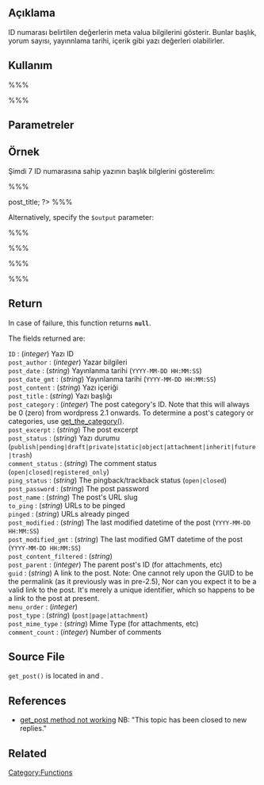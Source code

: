 {{Languages|
{{en|Function Reference/get post}}
{{it|Riferimento_funzioni/get_post}}
{{ja|関数リファレンス/get post}}
{{ru|Справочник_по_функциям/get_post}}
{{tr|Fonksiyon Referans/get post}}
}}
==Açıklama==
ID numarası belirtilen değerlerin meta valua bilgilerini gösterir. Bunlar başlık, yorum sayısı, yayınnlama tarihi, içerik gibi yazı değerleri olabilirler.

==Kullanım==

%%%<?php get_post( $post_id, $output ); ?> %%%

==Parametreler==

{{Parameter|$post_id|integer|The ID of the post you'd like to fetch. '''You must pass a variable containing an integer''' (e.g. <tt>$id</tt>). A literal integer (e.g. <tt>get_post(7)</tt>) will cause a fatal error (''Only variables can be passed for reference'' or ''Cannot pass parameter 1 by reference'').}}
{{Parameter|$output|string|How you'd like the result. <ul><li>''OBJECT'' - (''default'') returns an object</li><li>''ARRAY_A'' - Returns an associative array of field names to values</li><li>''ARRAY_N'' - returns a numeric array of field values</li></ul>|optional|OBJECT}}

==Örnek==

Şimdi 7 ID numarasına sahip yazının başlık bilglerini gösterelim:

%%%<?php
$my_id = 7;
$post_id_7 = get_post($my_id); 
$title = $post_id_7->post_title;
?> %%%

Alternatively, specify the <tt>$output</tt> parameter:

%%%<?php
$my_id = 7;
$post_id_7 = get_post($my_id, ARRAY_A);
$title = $post_id_7['post_title'];
?> %%%

%%%<?php
##	Correct: pass a dummy variable as post_id
$the_post = & get_post( $dummy_id = 7 );
	
##	Incorrect: literal integer as post_id
$the_post = & get_post( 7 );
//	Fatal error: 'Only variables can be passed for reference' or 'Cannot pass parameter 1 by reference'
?>%%%

==Return==

In case of failure, this function returns <tt><b>null</b></tt>.

The fields returned are:

; <tt>ID</tt> : (''integer'') Yazı ID
; <tt>post_author</tt> : (''integer'') Yazar bilgileri
; <tt>post_date</tt> : (''string'') Yayınlanma tarihi (<tt>YYYY-MM-DD HH:MM:SS</tt>)
; <tt>post_date_gmt</tt> : (''string'') Yayınlanma tarihi (<tt>YYYY-MM-DD HH:MM:SS</tt>)
; <tt>post_content</tt> : (''string'') Yazı içeriği
; <tt>post_title</tt> : (''string'') Yazı başlığı
; <tt>post_category</tt> : (''integer'') The post category's ID. Note that this will always be 0 (zero) from wordpress 2.1 onwards. To determine a post's category or categories, use [[Function_Reference/get_the_category|get_the_category()]].
; <tt>post_excerpt</tt> : (''string'') The post excerpt
; <tt>post_status</tt> : (''string'') Yazı durumu (<tt>publish|pending|draft|private|static|object|attachment|inherit|future|trash</tt>)
; <tt>comment_status</tt> : (''string'') The comment status (<tt>open|closed|registered_only</tt>)
; <tt>ping_status</tt> : (''string'') The pingback/trackback status (<tt>open|closed</tt>)
; <tt>post_password</tt> : (''string'') The post password
; <tt>post_name</tt> : (''string'') The post's URL slug
; <tt>to_ping</tt> : (''string'') URLs to be pinged
; <tt>pinged</tt> : (''string'') URLs already pinged
; <tt>post_modified</tt> : (''string'') The last modified datetime of the post (<tt>YYYY-MM-DD HH:MM:SS</tt>)
; <tt>post_modified_gmt</tt> : (''string'') The last modified GMT datetime of the post (<tt>YYYY-MM-DD HH:MM:SS</tt>)
; <tt>post_content_filtered</tt> : (''string'') 
; <tt>post_parent</tt> : (''integer'') The parent post's ID (for attachments, etc)
; <tt>guid</tt> : (''string'') A link to the post. Note: One cannot rely upon the GUID to be the permalink (as it previously was in pre-2.5), Nor can you expect it to be a valid link to the post. It's merely a unique identifier, which so happens to be a link to the post at present.
; <tt>menu_order</tt> : (''integer'') 
; <tt>post_type</tt> : (''string'') (<tt>post|page|attachment</tt>)
; <tt>post_mime_type</tt> : (''string'') Mime Type (for attachments, etc)
; <tt>comment_count</tt> : (''integer'') Number of comments

== Source File ==

<tt>get_post()</tt> is located in {{Trac|wp-includes/post.php}} and {{Trac|wp-app.php}}.

== References ==

* [http://wordpress.org/support/topic/54424 get_post method not working] NB: "This topic has been closed to new replies."

== Related ==

{{Tag Footer}}

{{Copyedit}}

[[Category:Functions]]